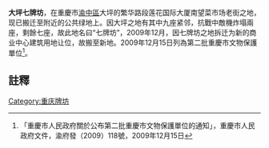 {{msg:重慶市文物保護單位
|名稱 = 七牌坊碑林
|編號 = 101
|圖片 = 
|級別 = 6
|分類 = 
|時代 = 清代-民國
|地點 = [[渝中區|渝中區]]大坪七牌坊1號至73號
|坐標 = 
|登錄 = 2009年12月15日
}}
'''大坪七牌坊'''，在重慶市[[渝中區|渝中區]]大坪的繁华路段莲花国际大厦南望菜市场老街之地，现已搬迁至附近的公共绿地上。因大坪之地有其中九座紧邻，抗戰中敵機炸塌兩座，剩餘七座，故此地名曰“七牌坊”，2009年12月，因七牌坊之地拆迁为新的商业中心建筑用地让位，故搬至新地。2009年12月15日列為第二批重慶市文物保護單位<ref>「重慶市人民政府關於公布第二批重慶市文物保護單位的通知」，重慶市人民政府文件，渝府發（2009）118號，2009年12月15日</ref>。
== 註釋 ==
{{reflist}}
{{文物保護單位小作品}}
[[Category:重庆牌坊|Category:重庆牌坊]]